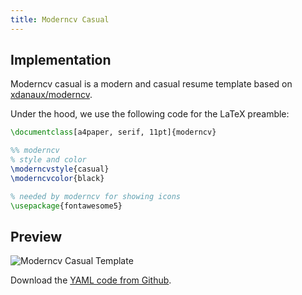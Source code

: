 ```yaml
---
title: Moderncv Casual
---
```


## Implementation

Moderncv casual is a modern and casual resume template based on
[xdanaux/moderncv](https://github.com/xdanaux/moderncv).

Under the hood, we use the following code for the LaTeX preamble:

```latex lineNumbers
\documentclass[a4paper, serif, 11pt]{moderncv}

%% moderncv
% style and color
\moderncvstyle{casual}
\moderncvcolor{black}

% needed by moderncv for showing icons
\usepackage{fontawesome5}
```

## Preview

![Moderncv Casual Template](./static/images/moderncv-casual-template.png)

Download the [YAML code from
Github](https://github.com/yamlresume/web/tree/main/content/docs/layout/templates/static/resources/moderncv-casual-template.yml).

